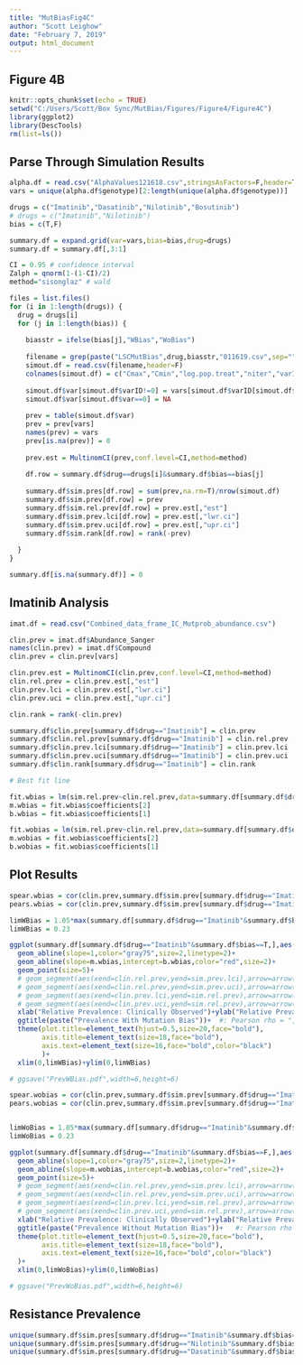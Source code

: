---
title: "MutBiasFig4C"
author: "Scott Leighow"
date: "February 7, 2019"
output: html_document
---

## Figure 4B

```{r setup, include=FALSE}
knitr::opts_chunk$set(echo = TRUE)
setwd("C:/Users/Scott/Box Sync/MutBias/Figures/Figure4/Figure4C")
library(ggplot2)
library(DescTools)
rm(list=ls())
```

## Parse Through Simulation Results

```{r}

alpha.df = read.csv("AlphaValues121618.csv",stringsAsFactors=F,header=T)
vars = unique(alpha.df$genotype)[2:length(unique(alpha.df$genotype))]

drugs = c("Imatinib","Dasatinib","Nilotinib","Bosutinib")
# drugs = c("Imatinib","Nilotinib")
bias = c(T,F)

summary.df = expand.grid(var=vars,bias=bias,drug=drugs)
summary.df = summary.df[,3:1]

CI = 0.95 # confidence interval
Zalph = qnorm(1-(1-CI)/2)
method="sisonglaz" # wald

files = list.files()
for (i in 1:length(drugs)) {
  drug = drugs[i]
  for (j in 1:length(bias)) {
    
    biasstr = ifelse(bias[j],"WBias","WoBias")
    
    filename = grep(paste("LSCMutBias",drug,biasstr,"011619.csv",sep=""),files,value=T)
    simout.df = read.csv(filename,header=F)
    colnames(simout.df) = c("Cmax","Cmin","log.pop.treat","niter","varID")
    
    simout.df$var[simout.df$varID!=0] = vars[simout.df$varID[simout.df$varID!=0]]
    simout.df$var[simout.df$var==0] = NA
    
    prev = table(simout.df$var)
    prev = prev[vars]
    names(prev) = vars
    prev[is.na(prev)] = 0
    
    prev.est = MultinomCI(prev,conf.level=CI,method=method)
    
    df.row = summary.df$drug==drugs[i]&summary.df$bias==bias[j]
    
    summary.df$sim.pres[df.row] = sum(prev,na.rm=T)/nrow(simout.df)
    summary.df$sim.prev[df.row] = prev
    summary.df$sim.rel.prev[df.row] = prev.est[,"est"]
    summary.df$sim.prev.lci[df.row] = prev.est[,"lwr.ci"]
    summary.df$sim.prev.uci[df.row] = prev.est[,"upr.ci"]
    summary.df$sim.rank[df.row] = rank(-prev)
    
  }
}

summary.df[is.na(summary.df)] = 0


```


## Imatinib Analysis

```{r}

imat.df = read.csv("Combined_data_frame_IC_Mutprob_abundance.csv")

clin.prev = imat.df$Abundance_Sanger
names(clin.prev) = imat.df$Compound
clin.prev = clin.prev[vars]

clin.prev.est = MultinomCI(clin.prev,conf.level=CI,method=method)
clin.rel.prev = clin.prev.est[,"est"]
clin.prev.lci = clin.prev.est[,"lwr.ci"]
clin.prev.uci = clin.prev.est[,"upr.ci"]

clin.rank = rank(-clin.prev)

summary.df$clin.prev[summary.df$drug=="Imatinib"] = clin.prev
summary.df$clin.rel.prev[summary.df$drug=="Imatinib"] = clin.rel.prev
summary.df$clin.prev.lci[summary.df$drug=="Imatinib"] = clin.prev.lci
summary.df$clin.prev.uci[summary.df$drug=="Imatinib"] = clin.prev.uci
summary.df$clin.rank[summary.df$drug=="Imatinib"] = clin.rank

# Best fit line

fit.wbias = lm(sim.rel.prev~clin.rel.prev,data=summary.df[summary.df$drug=="Imatinib"&summary.df$bias==T,])
m.wbias = fit.wbias$coefficients[2]
b.wbias = fit.wbias$coefficients[1]

fit.wobias = lm(sim.rel.prev~clin.rel.prev,data=summary.df[summary.df$drug=="Imatinib"&summary.df$bias==F,])
m.wobias = fit.wobias$coefficients[2]
b.wobias = fit.wobias$coefficients[1]

```


## Plot Results

```{r}

spear.wbias = cor(clin.prev,summary.df$sim.prev[summary.df$drug=="Imatinib"&summary.df$bias==T],method="spearman")
pears.wbias = cor(clin.prev,summary.df$sim.prev[summary.df$drug=="Imatinib"&summary.df$bias==T],method="pearson")

limWBias = 1.05*max(summary.df[summary.df$drug=="Imatinib"&summary.df$bias==T,c("clin.rel.prev","sim.rel.prev")])
limWBias = 0.23

ggplot(summary.df[summary.df$drug=="Imatinib"&summary.df$bias==T,],aes(x=clin.rel.prev,y=sim.rel.prev))+theme_bw()+
  geom_abline(slope=1,color="gray75",size=2,linetype=2)+
  geom_abline(slope=m.wbias,intercept=b.wbias,color="red",size=2)+
  geom_point(size=5)+
  # geom_segment(aes(xend=clin.rel.prev,yend=sim.prev.lci),arrow=arrow(angle=90,length=unit(0.25,"cm")),size=2)+
  # geom_segment(aes(xend=clin.rel.prev,yend=sim.prev.uci),arrow=arrow(angle=90,length=unit(0.25,"cm")),size=2)+
  # geom_segment(aes(xend=clin.prev.lci,yend=sim.rel.prev),arrow=arrow(angle=90,length=unit(0.25,"cm")),size=2)+
  # geom_segment(aes(xend=clin.prev.uci,yend=sim.rel.prev),arrow=arrow(angle=90,length=unit(0.25,"cm")),size=2)+
  xlab("Relative Prevalence: Clinically Observed")+ylab("Relative Prevalence: Model Predicted")+
  ggtitle(paste("Prevalence With Mutation Bias"))+  #: Pearson rho = ",round(pears.wbias,2),sep=""))+
  theme(plot.title=element_text(hjust=0.5,size=20,face="bold"),
        axis.title=element_text(size=18,face="bold"),
        axis.text=element_text(size=16,face="bold",color="black")
        )+
  xlim(0,limWBias)+ylim(0,limWBias)

# ggsave("PrevWBias.pdf",width=6,height=6)

spear.wobias = cor(clin.prev,summary.df$sim.prev[summary.df$drug=="Imatinib"&summary.df$bias==F],method="spearman")
pears.wobias = cor(clin.prev,summary.df$sim.prev[summary.df$drug=="Imatinib"&summary.df$bias==F],method="pearson")


limWoBias = 1.05*max(summary.df[summary.df$drug=="Imatinib"&summary.df$bias==F,c("clin.rel.prev","sim.rel.prev")])
limWoBias = 0.23

ggplot(summary.df[summary.df$drug=="Imatinib"&summary.df$bias==F,],aes(x=clin.rel.prev,y=sim.rel.prev))+theme_bw()+
  geom_abline(slope=1,color="gray75",size=2,linetype=2)+
  geom_abline(slope=m.wobias,intercept=b.wobias,color="red",size=2)+
  geom_point(size=5)+
  # geom_segment(aes(xend=clin.rel.prev,yend=sim.prev.lci),arrow=arrow(angle=90,length=unit(0.25,"cm")),size=2)+
  # geom_segment(aes(xend=clin.rel.prev,yend=sim.prev.uci),arrow=arrow(angle=90,length=unit(0.25,"cm")),size=2)+
  # geom_segment(aes(xend=clin.prev.lci,yend=sim.rel.prev),arrow=arrow(angle=90,length=unit(0.25,"cm")),size=2)+
  # geom_segment(aes(xend=clin.prev.uci,yend=sim.rel.prev),arrow=arrow(angle=90,length=unit(0.25,"cm")),size=2)+
  xlab("Relative Prevalence: Clinically Observed")+ylab("Relative Prevalence: Model Predicted")+
  ggtitle(paste("Prevalence Without Mutation Bias"))+   #: Pearson rho = ",round(pears.wobias,2),sep=""))+
  theme(plot.title=element_text(hjust=0.5,size=20,face="bold"),
        axis.title=element_text(size=18,face="bold"),
        axis.text=element_text(size=16,face="bold",color="black")
  )+
  xlim(0,limWoBias)+ylim(0,limWoBias)

# ggsave("PrevWoBias.pdf",width=6,height=6)

```

## Resistance Prevalence

```{r}

unique(summary.df$sim.pres[summary.df$drug=="Imatinib"&summary.df$bias==T])
unique(summary.df$sim.pres[summary.df$drug=="Nilotinib"&summary.df$bias==T])
unique(summary.df$sim.pres[summary.df$drug=="Dasatinib"&summary.df$bias==T])

```